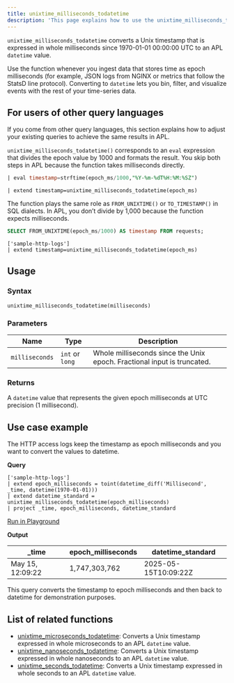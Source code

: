 ```yaml
---
title: unixtime_milliseconds_todatetime
description: 'This page explains how to use the unixtime_milliseconds_todatetime function in APL.'
---
```


`unixtime_milliseconds_todatetime` converts a Unix timestamp that is expressed in whole milliseconds since 1970-01-01 00:00:00 UTC to an APL `datetime` value.

Use the function whenever you ingest data that stores time as epoch milliseconds (for example, JSON logs from NGINX or metrics that follow the StatsD line protocol). Converting to `datetime` lets you bin, filter, and visualize events with the rest of your time-series data.

## For users of other query languages

If you come from other query languages, this section explains how to adjust your existing queries to achieve the same results in APL.

<AccordionGroup>
<Accordion title="Splunk SPL users">

`unixtime_milliseconds_todatetime()` corresponds to an `eval` expression that divides the epoch value by 1000 and formats the result. You skip both steps in APL because the function takes milliseconds directly.

<CodeGroup>

```sql Splunk example
| eval timestamp=strftime(epoch_ms/1000,"%Y-%m-%dT%H:%M:%SZ")
````

```kusto APL equivalent
| extend timestamp=unixtime_milliseconds_todatetime(epoch_ms)
```

</CodeGroup>

</Accordion>
<Accordion title="ANSI SQL users">

The function plays the same role as `FROM_UNIXTIME()` or `TO_TIMESTAMP()` in SQL dialects. In APL, you don’t divide by 1,000 because the function expects milliseconds.

<CodeGroup>

```sql SQL example
SELECT FROM_UNIXTIME(epoch_ms/1000) AS timestamp FROM requests;
```

```kusto APL equivalent
['sample-http-logs']
| extend timestamp=unixtime_milliseconds_todatetime(epoch_ms)
```

</CodeGroup>

</Accordion>
</AccordionGroup>

## Usage

### Syntax

```kusto
unixtime_milliseconds_todatetime(milliseconds)
```

### Parameters

| Name      | Type            | Description                                                        |
| --------- | --------------- | ------------------------------------------------------------------ |
| `milliseconds` | `int` or `long` | Whole milliseconds since the Unix epoch. Fractional input is truncated. |

### Returns

A `datetime` value that represents the given epoch milliseconds at UTC precision (1 millisecond).

## Use case example

The HTTP access logs keep the timestamp as epoch milliseconds and you want to convert the values to datetime.

**Query**

```kusto
['sample-http-logs']
| extend epoch_milliseconds = toint(datetime_diff('Millisecond', _time, datetime(1970-01-01)))
| extend datetime_standard = unixtime_milliseconds_todatetime(epoch_milliseconds)
| project _time, epoch_milliseconds, datetime_standard
```

[Run in Playground](https://play.axiom.co/axiom-play-qf1k/query?initForm=%7B%22apl%22%3A%22%5B'sample-http-logs'%5D%20%7C%20extend%20epoch_milliseconds%20%3D%20toint(datetime_diff('Millisecond'%2C%20_time%2C%20datetime(1970-01-01)))%20%7C%20extend%20datetime_standard%20%3D%20unixtime_milliseconds_todatetime(epoch_milliseconds)%20%7C%20project%20_time%2C%20epoch_milliseconds%2C%20datetime_standard%22%7D)

**Output**

| _time            | epoch_milliseconds        | datetime_standard           |
|------------------|----------------------|-----------------------------|
| May 15, 12:09:22 | 1,747,303,762    | 2025-05-15T10:09:22Z    |

This query converts the timestamp to epoch milliseconds and then back to datetime for demonstration purposes.

## List of related functions

- [unixtime_microseconds_todatetime](/apl/scalar-functions/datetime-functions/unixtime-microseconds-todatetime): Converts a Unix timestamp expressed in whole microseconds to an APL `datetime` value.
- [unixtime_nanoseconds_todatetime](/apl/scalar-functions/datetime-functions/unixtime-nanoseconds-todatetime): Converts a Unix timestamp expressed in whole nanoseconds to an APL `datetime` value.
- [unixtime_seconds_todatetime](/apl/scalar-functions/datetime-functions/unixtime-seconds-todatetime): Converts a Unix timestamp expressed in whole seconds to an APL `datetime` value.
